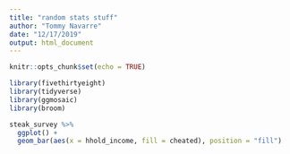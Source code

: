 ```yaml
---
title: "random stats stuff"
author: "Tommy Navarre"
date: "12/17/2019"
output: html_document
---
```


```r
knitr::opts_chunk$set(echo = TRUE)
```

```r
library(fivethirtyeight)
library(tidyverse)
library(ggmosaic)
library(broom)
```


```r
steak_survey %>%
  ggplot() +
  geom_bar(aes(x = hhold_income, fill = cheated), position = "fill")
```